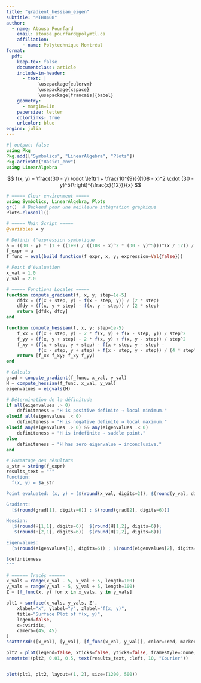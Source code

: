 ```yaml
---
title: "gradient_hessian_eigen"
subtitle: "MTH8408"
author:
  - name: Atousa Pourfard
    email: atousa.pourfard@polymtl.ca
    affiliation:
      - name: Polytechnique Montréal
format:
  pdf:
    keep-tex: false
    documentclass: article
    include-in-header:
      - text: |
            \usepackage{eulervm}
            \usepackage{xspace}
            \usepackage[francais]{babel}
    geometry:
      - margin=1in
    papersize: letter
    colorlinks: true
    urlcolor: blue
engine: julia
---
```


```julia
#| output: false
using Pkg
Pkg.add(["Symbolics", "LinearAlgebra", "Plots"])
Pkg.activate("Basic1_env")
using LinearAlgebra
```

$$
f(x, y) = \frac{(30 - y) \cdot \left(1 + \frac{10^{9}}{(108 - x)^2 \cdot (30 - y)^5}\right)^{\frac{x}{12}}}{x}
$$

```julia
# ===== Clear environment =====
using Symbolics, LinearAlgebra, Plots
gr()  # Backend pour une meilleure intégration graphique
Plots.closeall()

# ===== Main Script =====
@variables x y

# Définir l'expression symbolique
a = ((30 - y) * (1 + ((1e9) / ((108 - x)^2 * (30 - y)^5)))^(x / 12)) / x
f_expr = a
f_func = eval(build_function(f_expr, x, y; expression=Val{false}))

# Point d’évaluation
x_val = 1.0
y_val = 2.0

# ===== Fonctions Locales =====
function compute_gradient(f, x, y; step=1e-5)
    dfdx = (f(x + step, y) - f(x - step, y)) / (2 * step)
    dfdy = (f(x, y + step) - f(x, y - step)) / (2 * step)
    return [dfdx; dfdy]
end

function compute_hessian(f, x, y; step=1e-5)
    f_xx = (f(x + step, y) - 2 * f(x, y) + f(x - step, y)) / step^2
    f_yy = (f(x, y + step) - 2 * f(x, y) + f(x, y - step)) / step^2
    f_xy = (f(x + step, y + step) - f(x + step, y - step) -
            f(x - step, y + step) + f(x - step, y - step)) / (4 * step^2)
    return [f_xx f_xy; f_xy f_yy]
end

# Calculs
grad = compute_gradient(f_func, x_val, y_val)
H = compute_hessian(f_func, x_val, y_val)
eigenvalues = eigvals(H)

# Détermination de la définitude
if all(eigenvalues .> 0)
    definiteness = "H is positive definite → local minimum."
elseif all(eigenvalues .< 0)
    definiteness = "H is negative definite → local maximum."
elseif any(eigenvalues .> 0) && any(eigenvalues .< 0)
    definiteness = "H is indefinite → saddle point."
else
    definiteness = "H has zero eigenvalue → inconclusive."
end

# Formatage des résultats
a_str = string(f_expr)
results_text = """
Function:
  f(x, y) = $a_str

Point evaluated: (x, y) = ($(round(x_val, digits=2)), $(round(y_val, digits=2)))

Gradient:
  [$(round(grad[1], digits=6)) ; $(round(grad[2], digits=6))]

Hessian:
  [$(round(H[1,1], digits=6))  $(round(H[1,2], digits=6));
   $(round(H[2,1], digits=6))  $(round(H[2,2], digits=6))]

Eigenvalues:
  [$(round(eigenvalues[1], digits=6)) ; $(round(eigenvalues[2], digits=6))]

$definiteness
"""

# ====== Tracés ======
x_vals = range(x_val - 5, x_val + 5, length=100)
y_vals = range(y_val - 5, y_val + 5, length=100)
Z = [f_func(x, y) for x in x_vals, y in y_vals]

plt1 = surface(x_vals, y_vals, Z',
    xlabel="x", ylabel="y", zlabel="f(x, y)",
    title="Surface Plot of f(x, y)",
    legend=false,
    c=:viridis,
    camera=(45, 45)
)
scatter3d!([x_val], [y_val], [f_func(x_val, y_val)], color=:red, markersize=6)

plt2 = plot(legend=false, xticks=false, yticks=false, framestyle=:none, border=:none, grid=false)
annotate!(plt2, 0.01, 0.5, text(results_text, :left, 10, "Courier"))


plot(plt1, plt2, layout=(1, 2), size=(1200, 500))

```

```julia

```

```julia

```

```julia

```


```julia

```